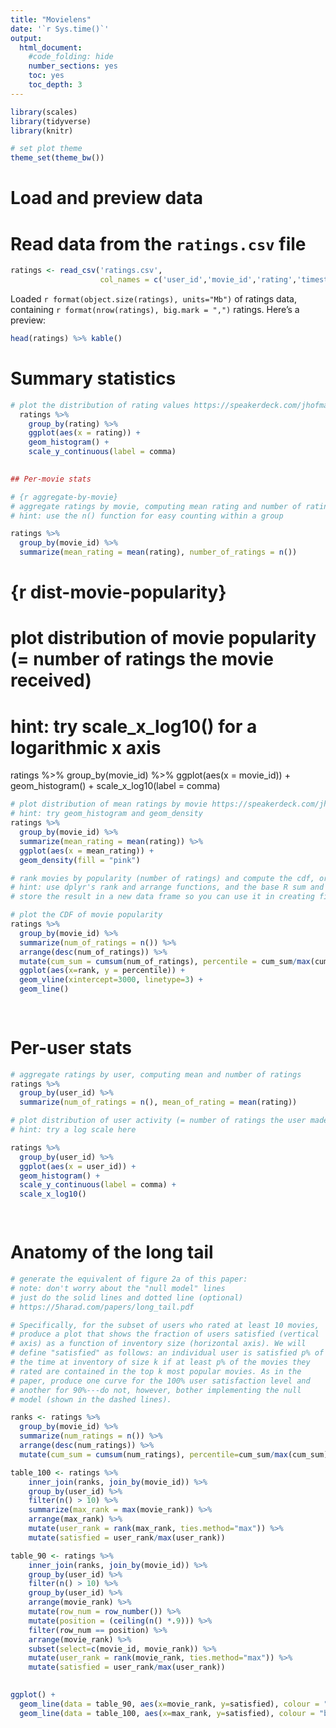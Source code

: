 ```yaml
---
title: "Movielens"
date: '`r Sys.time()`'
output:
  html_document:
    #code_folding: hide
    number_sections: yes
    toc: yes
    toc_depth: 3
---
```


```r
library(scales)
library(tidyverse)
library(knitr)

# set plot theme
theme_set(theme_bw())
```

# Load and preview data

# Read data from the `ratings.csv` file
```r
ratings <- read_csv('ratings.csv',
                    col_names = c('user_id','movie_id','rating','timestamp'))
```

Loaded `r format(object.size(ratings), units="Mb")` of ratings data, containing `r format(nrow(ratings), big.mark = ",")` ratings. Here's a preview:
```r
head(ratings) %>% kable()
```

# Summary statistics

```r
# plot the distribution of rating values https://speakerdeck.com/jhofman/modeling-social-data-lecture-2-introduction-to-counting?slide=26
  ratings %>%
    group_by(rating) %>%
    ggplot(aes(x = rating)) +
    geom_histogram() +
    scale_y_continuous(label = comma)
  

## Per-movie stats

# {r aggregate-by-movie}
# aggregate ratings by movie, computing mean rating and number of ratings
# hint: use the n() function for easy counting within a group

ratings %>%
  group_by(movie_id) %>%
  summarize(mean_rating = mean(rating), number_of_ratings = n())
```

# {r dist-movie-popularity}
# plot distribution of movie popularity (= number of ratings the movie received)
# hint: try scale_x_log10() for a logarithmic x axis
  ratings %>%
    group_by(movie_id) %>%
    ggplot(aes(x = movie_id)) +
    geom_histogram() +
    scale_x_log10(label = comma)
  

```r
# plot distribution of mean ratings by movie https://speakerdeck.com/jhofman/modeling-social-data-lecture-2-introduction-to-counting?slide=28
# hint: try geom_histogram and geom_density
ratings %>%
  group_by(movie_id) %>%
  summarize(mean_rating = mean(rating)) %>% 
  ggplot(aes(x = mean_rating)) +
  geom_density(fill = "pink")

```


```r
# rank movies by popularity (number of ratings) and compute the cdf, or fraction of all views covered by the top-k movies https://speakerdeck.com/jhofman/modeling-social-data-lecture-2-introduction-to-counting?slide=30
# hint: use dplyr's rank and arrange functions, and the base R sum and cumsum functions
# store the result in a new data frame so you can use it in creating figure 2 from the paper below

# plot the CDF of movie popularity
ratings %>% 
  group_by(movie_id) %>%
  summarize(num_of_ratings = n()) %>%
  arrange(desc(num_of_ratings)) %>%
  mutate(cum_sum = cumsum(num_of_ratings), percentile = cum_sum/max(cum_sum), rank = rank(desc(num_of_ratings))) %>%
  ggplot(aes(x=rank, y = percentile)) +
  geom_vline(xintercept=3000, linetype=3) +
  geom_line()
  
  
```



# Per-user stats

```r
# aggregate ratings by user, computing mean and number of ratings
ratings %>%
  group_by(user_id) %>%
  summarize(num_of_ratings = n(), mean_of_rating = mean(rating))
```


```r
# plot distribution of user activity (= number of ratings the user made)
# hint: try a log scale here

ratings %>%
  group_by(user_id) %>%
  ggplot(aes(x = user_id)) +
  geom_histogram() +
  scale_y_continuous(label = comma) +
  scale_x_log10()

  
```

# Anatomy of the long tail

```r
# generate the equivalent of figure 2a of this paper:
# note: don't worry about the "null model" lines
# just do the solid lines and dotted line (optional)
# https://5harad.com/papers/long_tail.pdf

# Specifically, for the subset of users who rated at least 10 movies,
# produce a plot that shows the fraction of users satisfied (vertical
# axis) as a function of inventory size (horizontal axis). We will
# define "satisfied" as follows: an individual user is satisfied p% of
# the time at inventory of size k if at least p% of the movies they
# rated are contained in the top k most popular movies. As in the
# paper, produce one curve for the 100% user satisfaction level and
# another for 90%---do not, however, bother implementing the null
# model (shown in the dashed lines).

ranks <- ratings %>%
  group_by(movie_id) %>%
  summarize(num_ratings = n()) %>% 
  arrange(desc(num_ratings)) %>%
  mutate(cum_sum = cumsum(num_ratings), percentile=cum_sum/max(cum_sum), movie_rank = rank(desc(num_ratings)))

table_100 <- ratings %>%
    inner_join(ranks, join_by(movie_id)) %>%
    group_by(user_id) %>%
    filter(n() > 10) %>%
    summarize(max_rank = max(movie_rank)) %>%
    arrange(max_rank) %>%
    mutate(user_rank = rank(max_rank, ties.method="max")) %>%
    mutate(satisfied = user_rank/max(user_rank))

table_90 <- ratings %>%
    inner_join(ranks, join_by(movie_id)) %>%
    group_by(user_id) %>%
    filter(n() > 10) %>%
    group_by(user_id) %>%
    arrange(movie_rank) %>%
    mutate(row_num = row_number()) %>%
    mutate(position = (ceiling(n() *.9))) %>%
    filter(row_num == position) %>% 
    arrange(movie_rank) %>%
    subset(select=c(movie_id, movie_rank)) %>%
    mutate(user_rank = rank(movie_rank, ties.method="max")) %>%
    mutate(satisfied = user_rank/max(user_rank))
    

ggplot() +
  geom_line(data = table_90, aes(x=movie_rank, y=satisfied), colour = "red") +
  geom_line(data = table_100, aes(x=max_rank, y=satisfied), colour = "blue")



```
